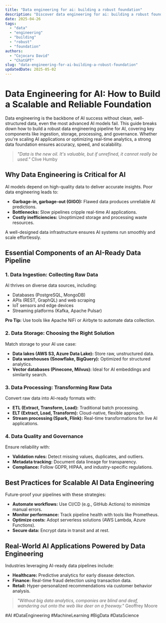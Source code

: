 ```yaml
---
title: "Data engineering for ai: building a robust foundation"
description: "Discover data engineering for ai: building a robust foundation with this in-depth guide, providing actionable insights and practical tips to boost your knowledge and results."
date: 2025-04-26
tags:
  - "data"
  - "engineering"
  - "building"
  - "robust"
  - "foundation"
authors:
  - "Cojocaru David"
  - "ChatGPT"
slug: "data-engineering-for-ai-building-a-robust-foundation"
updatedDate: 2025-05-02
---
```


# Data Engineering for AI: How to Build a Scalable and Reliable Foundation  

Data engineering is the backbone of AI success without clean, well-structured data, even the most advanced AI models fail. This guide breaks down how to build a robust data engineering pipeline for AI, covering key components like ingestion, storage, processing, and governance. Whether you're scaling AI applications or optimizing real-time analytics, a strong data foundation ensures accuracy, speed, and scalability.  

> *"Data is the new oil. It's valuable, but if unrefined, it cannot really be used."*   Clive Humby  

## Why Data Engineering is Critical for AI  

AI models depend on high-quality data to deliver accurate insights. Poor data engineering leads to:  

- **Garbage-in, garbage-out (GIGO):** Flawed data produces unreliable AI predictions.  
- **Bottlenecks:** Slow pipelines cripple real-time AI applications.  
- **Costly inefficiencies:** Unoptimized storage and processing waste resources.  

A well-designed data infrastructure ensures AI systems run smoothly and scale effortlessly.  

## Essential Components of an AI-Ready Data Pipeline  

### 1. Data Ingestion: Collecting Raw Data  

AI thrives on diverse data sources, including:  
- Databases (PostgreSQL, MongoDB)  
- APIs (REST, GraphQL) and web scraping  
- IoT sensors and edge devices  
- Streaming platforms (Kafka, Apache Pulsar)  

**Pro Tip:** Use tools like Apache NiFi or Airbyte to automate data collection.  

### 2. Data Storage: Choosing the Right Solution  

Match storage to your AI use case:  
- **Data lakes (AWS S3, Azure Data Lake):** Store raw, unstructured data.  
- **Data warehouses (Snowflake, BigQuery):** Optimized for structured analytics.  
- **Vector databases (Pinecone, Milvus):** Ideal for AI embeddings and similarity search.  

### 3. Data Processing: Transforming Raw Data  

Convert raw data into AI-ready formats with:  
- **ETL (Extract, Transform, Load):** Traditional batch processing.  
- **ELT (Extract, Load, Transform):** Cloud-native, flexible approach.  
- **Stream processing (Spark, Flink):** Real-time transformations for live AI applications.  

### 4. Data Quality and Governance  

Ensure reliability with:  
- **Validation rules:** Detect missing values, duplicates, and outliers.  
- **Metadata tracking:** Document data lineage for transparency.  
- **Compliance:** Follow GDPR, HIPAA, and industry-specific regulations.  

## Best Practices for Scalable AI Data Engineering  

Future-proof your pipelines with these strategies:  
- **Automate workflows:** Use CI/CD (e.g., GitHub Actions) to minimize manual errors.  
- **Monitor performance:** Track pipeline health with tools like Prometheus.  
- **Optimize costs:** Adopt serverless solutions (AWS Lambda, Azure Functions).  
- **Secure data:** Encrypt data in transit and at rest.  

## Real-World AI Applications Powered by Data Engineering  

Industries leveraging AI-ready data pipelines include:  
- **Healthcare:** Predictive analytics for early disease detection.  
- **Finance:** Real-time fraud detection using transaction data.  
- **Retail:** Hyper-personalized recommendations via customer behavior analysis.  

> *"Without big data analytics, companies are blind and deaf, wandering out onto the web like deer on a freeway."*   Geoffrey Moore  

#AI #DataEngineering #MachineLearning #BigData #DataScience